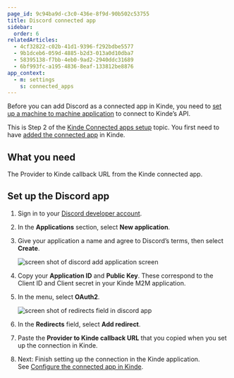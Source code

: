 ```yaml
---
page_id: 9c94ba9d-c3c0-436e-8f9d-90b502c53755
title: Discord connected app
sidebar:
  order: 6
relatedArticles:
  - 4cf32822-c02b-41d1-9396-f292bdbe5577
  - 9b1dceb6-059d-4885-b2d3-013a0d10dba7
  - 58395138-f7bb-4eb0-9ad2-2940ddc31689
  - 6bf993fc-a195-4836-8eaf-133812be8876
app_context:
  - m: settings
    s: connected_apps
---
```


Before you can add Discord as a connected app in Kinde, you need to [set up a machine to machine application](/developer-tools/kinde-api/add-a-m2m-application-for-api-access/) to connect to Kinde’s API.

This is Step 2 of the [Kinde Connected apps setup](/integrate/connected-apps/add-connected-apps/#step-2-set-up-the-app-you-want-to-connect) topic. You first need to have [added the connected app](/integrate/connected-apps/add-connected-apps/#step-1-add-the-connected-app-in-kinde) in Kinde.

## What you need

The Provider to Kinde callback URL from the Kinde connected app. 

## Set up the Discord app

1. Sign in to your [Discord developer account](https://discord.com/developers/applications).
2. In the **Applications** section, select **New application**.
3. Give your application a name and agree to Discord’s terms, then select **Create**.
    
    ![screen shot of discord add application screen](https://imagedelivery.net/skPPZTHzSlcslvHjesZQcQ/d2575a88-d638-43de-1f75-b2fb7f542a00/public)
    
4. Copy your **Application ID** and **Public Key**. These correspond to the Client ID and Client secret in your Kinde M2M application.
5. In the menu, select **OAuth2**.
    
    ![screen shot of redirects field in discord app](https://imagedelivery.net/skPPZTHzSlcslvHjesZQcQ/b7fa03fd-f67c-433a-f603-8607f1df4a00/public)
    
6. In the **Redirects** field, select **Add redirect**.
7. Paste the **Provider to Kinde callback URL** that you copied when you set up the connection in Kinde.
8. Next: Finish setting up the connection in the Kinde application. See [Configure the connected app in Kinde](/integrate/connected-apps/add-connected-apps/#step-3-configure-the-connected-app-in-kinde).
